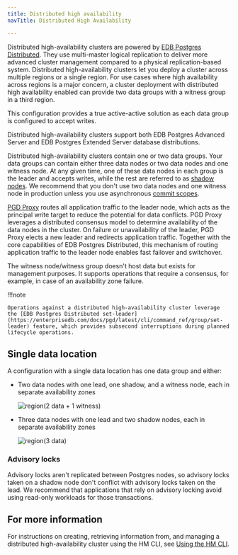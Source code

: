 ```yaml
---
title: Distributed high availability
navTitle: Distributed High Availability

---
```


Distributed high-availability clusters are powered by [EDB Postgres Distributed](https://enterprisedb.com/docs/pgd/latest/). They use multi-master logical replication to deliver more advanced cluster management compared to a physical replication-based system. Distributed high-availability clusters let you deploy a cluster across multiple regions or a single region. For use cases where high availability across regions is a major concern, a cluster deployment with distributed high availability enabled can provide two data groups with a witness group in a third region.

This configuration provides a true active-active solution as each data group is configured to accept writes. 

Distributed high-availability clusters support both EDB Postgres Advanced Server and EDB Postgres Extended Server database distributions. 

Distributed high-availability clusters contain one or two data groups. Your data groups can contain either three data nodes or two data nodes and one witness node. At any given time, one of these data nodes in each group is the leader and accepts writes, while the rest are referred to as [shadow nodes](https://enterprisedb.com/docs/pgd/latest/terminology/#write-leader). We recommend that you don't use two data nodes and one witness node in production unless you use asynchronous [commit scopes](https://enterprisedb.com/docs/pgd/latest/commit-scopes/commit-scopes/). 

[PGD Proxy](https://enterprisedb.com/docs/pgd/latest/routing/proxy) routes all application traffic to the leader node, which acts as the principal write target to reduce the potential for data conflicts. PGD Proxy leverages a distributed consensus model to determine availability of the data nodes in the cluster. On failure or unavailability of the leader, PGD Proxy elects a new leader and redirects application traffic. Together with the core capabilities of EDB Postgres Distributed, this mechanism of routing application traffic to the leader node enables fast failover and switchover.

The witness node/witness group doesn't host data but exists for management purposes. It supports operations that require a consensus, for example, in case of an availability zone failure. 

!!!note

    Operations against a distributed high-availability cluster leverage the [EDB Postgres Distributed set-leader](https://enterprisedb.com/docs/pgd/latest/cli/command_ref/group/set-leader) feature, which provides subsecond interruptions during planned lifecycle operations.

## Single data location

A configuration with a single data location has one data group and either:

-   Two data nodes with one lead, one shadow, and a witness node, each in separate availability zones

    ![region(2 data + 1 witness)](../../images/region2d1w.png)

-   Three data nodes with one lead and two shadow nodes, each in separate availability zones

    ![region(3 data)](../../images/region3d.png)

### Advisory locks

Advisory locks aren't replicated between Postgres nodes, so advisory locks taken on a shadow node don't conflict with advisory locks taken on the lead. We recommend that applications that rely on advisory locking avoid using read-only workloads for those transactions.

## For more information

For instructions on creating, retrieving information from, and managing a distributed high-availability cluster using the HM CLI, see [Using the HM CLI](../../using_hybrid_manager/edbctl/).
